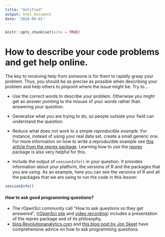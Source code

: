 ```yaml
---
title: "Untitled"
output: html_document
date: "2024-09-01"
---
```


```r
knitr::opts_chunk$set(echo = TRUE)
```

# How to describe your code problems and get help online.

The key to receiving help from someone is for them to rapidly grasp your
problem. Thus, you should be as precise as possible when describing your problem
and help others to pinpoint where the issue might be. Try to...

- Use the correct words to describe your problem. Otherwise you might get an
  answer pointing to the misuse of your words rather than answering your
  question.

- Generalize what you are trying to do, so people outside your field can
  understand the question.

- Reduce what does not work to a simple *reproducible example*. For instance,
  instead of using your real data set, create a small generic one. For more
  information on how to write a reproducible example see [this article from
  the reprex
  package](https://reprex.tidyverse.org/articles/reprex-dos-and-donts.html).
  Learning how to use the [reprex](https://cran.r-project.org/package=reprex)
  package is also very helpful for this.

- Include the output of `sessionInfo()` in your question. It provides
  information about your platform, the versions of R and the packages that you
  are using. As an example, here you can see the versions of R and all the
  packages that we are using to run the code in this lesson:



```r
sessionInfo()
```

#### How to ask good programming questions?

- The rOpenSci community call "How to ask questions so they get answered",
  ([rOpenSci site](https://ropensci.org/commcalls/2017-03-07/) and [video
  recording](https://vimeo.com/208749032)) includes a presentation of the
  reprex package and of its philosophy.
- [blog.Revolutionanalytics.com](https://blog.revolutionanalytics.com/2014/01/how-to-ask-for-r-help.html)
  and [this blog post by Jon Skeet](https://codeblog.jonskeet.uk/2010/08/29/writing-the-perfect-question/)
  have comprehensive advice on how to ask programming questions.